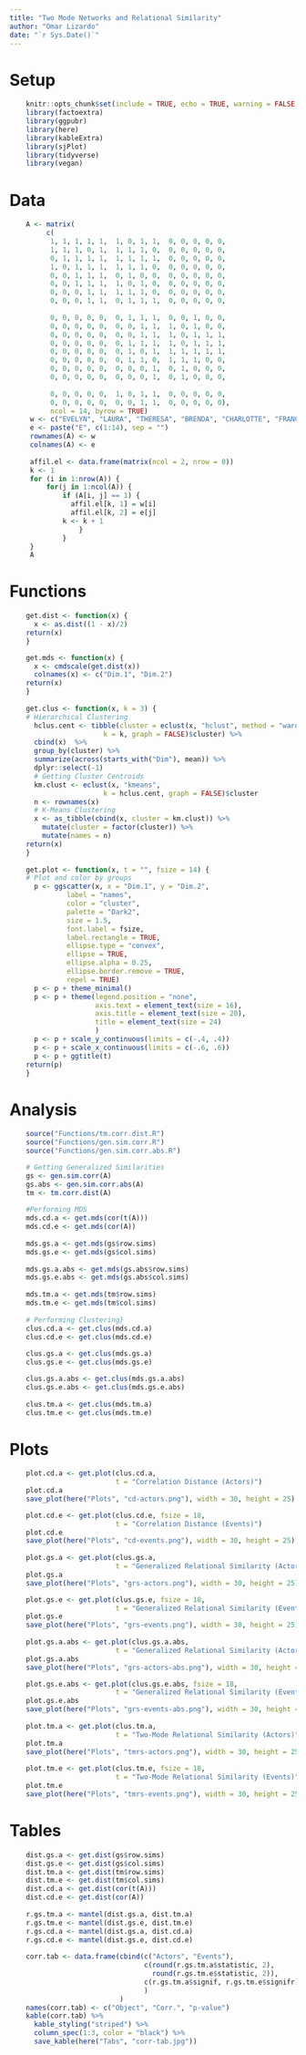 ```yaml
---
title: "Two Mode Networks and Relational Similarity"
author: "Omar Lizardo"
date: "`r Sys.Date()`"
---
```


# Setup
```r
    knitr::opts_chunk$set(include = TRUE, echo = TRUE, warning = FALSE, message = FALSE)
    library(factoextra)
    library(ggpubr)
    library(here)
    library(kableExtra)
    library(sjPlot)
    library(tidyverse)
    library(vegan)
```

# Data
```r
    A <- matrix(
         c(
          1, 1, 1, 1, 1,  1, 0, 1, 1,  0, 0, 0, 0, 0, 
          1, 1, 1, 0, 1,  1, 1, 1, 0,  0, 0, 0, 0, 0, 
          0, 1, 1, 1, 1,  1, 1, 1, 1,  0, 0, 0, 0, 0, 
          1, 0, 1, 1, 1,  1, 1, 1, 0,  0, 0, 0, 0, 0, 
          0, 0, 1, 1, 1,  0, 1, 0, 0,  0, 0, 0, 0, 0, 
          0, 0, 1, 1, 1,  1, 0, 1, 0,  0, 0, 0, 0, 0, 
          0, 0, 0, 1, 1,  1, 1, 1, 0,  0, 0, 0, 0, 0, 
          0, 0, 0, 1, 1,  0, 1, 1, 1,  0, 0, 0, 0, 0, 
          
          0, 0, 0, 0, 0,  0, 1, 1, 1,  0, 0, 1, 0, 0, 
          0, 0, 0, 0, 0,  0, 0, 1, 1,  1, 0, 1, 0, 0, 
          0, 0, 0, 0, 0,  0, 0, 1, 1,  1, 0, 1, 1, 1,
          0, 0, 0, 0, 0,  0, 1, 1, 1,  1, 0, 1, 1, 1,
          0, 0, 0, 0, 0,  0, 1, 0, 1,  1, 1, 1, 1, 1,
          0, 0, 0, 0, 0,  0, 1, 1, 0,  1, 1, 1, 0, 0,
          0, 0, 0, 0, 0,  0, 0, 0, 1,  0, 1, 0, 0, 0,
          0, 0, 0, 0, 0,  0, 0, 0, 1,  0, 1, 0, 0, 0, 
          
          0, 0, 0, 0, 0,  1, 0, 1, 1,  0, 0, 0, 0, 0,
          0, 0, 0, 0, 0,  0, 0, 1, 1,  0, 0, 0, 0, 0),
          ncol = 14, byrow = TRUE)
     w <- c("EVELYN", "LAURA", "THERESA", "BRENDA", "CHARLOTTE", "FRANCES", "ELEANOR", "RUTH", "VERNE", "MYRA", "KATHERINE", "SYLVIA", "NORA", "HELEN", "OLIVIA", "FLORA", "PEARL", "DOROTHY")
     e <- paste("E", c(1:14), sep = "")
     rownames(A) <- w
     colnames(A) <- e
     
     affil.el <- data.frame(matrix(ncol = 2, nrow = 0))
     k <- 1
     for (i in 1:nrow(A)) {
         for(j in 1:ncol(A)) {
             if (A[i, j] == 1) {
               affil.el[k, 1] = w[i]
               affil.el[k, 2] = e[j]
             k <- k + 1
                 }
             }
     }
     A
```

# Functions

```r
    get.dist <- function(x) {
      x <- as.dist((1 - x)/2)
    return(x)
    }

    get.mds <- function(x) {
      x <- cmdscale(get.dist(x))
      colnames(x) <- c("Dim.1", "Dim.2")
    return(x)
    }
    
    get.clus <- function(x, k = 3) {
    # Hierarchical Clustering
      hclus.cent <- tibble(cluster = eclust(x, "hclust", method = "ward.D2",
                       k = k, graph = FALSE)$cluster) %>% 
      cbind(x)  %>% 
      group_by(cluster) %>% 
      summarize(across(starts_with("Dim"), mean)) %>% 
      dplyr::select(-1)
      # Getting Cluster Centroids
      km.clust <- eclust(x, "kmeans", 
                       k = hclus.cent, graph = FALSE)$cluster 
      n <- rownames(x)
      # K-Means Clustering
      x <- as_tibble(cbind(x, cluster = km.clust)) %>% 
        mutate(cluster = factor(cluster)) %>% 
        mutate(names = n)
    return(x)    
    }
    
    get.plot <- function(x, t = "", fsize = 14) {
    # Plot and color by groups
      p <- ggscatter(x, x = "Dim.1", y = "Dim.2", 
              label = "names",
              color = "cluster",
              palette = "Dark2",
              size = 1.5,
              font.label = fsize,
              label.rectangle = TRUE,
              ellipse.type = "convex",
              ellipse = TRUE,
              ellipse.alpha = 0.25,
              ellipse.border.remove = TRUE,
              repel = TRUE)
      p <- p + theme_minimal()
      p <- p + theme(legend.position = "none", 
                     axis.text = element_text(size = 16),
                     axis.title = element_text(size = 20),
                     title = element_text(size = 24)
                     )
      p <- p + scale_y_continuous(limits = c(-.4, .4))
      p <- p + scale_x_continuous(limits = c(-.6, .6))
      p <- p + ggtitle(t)
    return(p)
    }
```

# Analysis
```r
    source("Functions/tm.corr.dist.R")
    source("Functions/gen.sim.corr.R")
    source("Functions/gen.sim.corr.abs.R")

    # Getting Generalized Similarities
    gs <- gen.sim.corr(A)
    gs.abs <- gen.sim.corr.abs(A)
    tm <- tm.corr.dist(A)
    
    #Performing MDS 
    mds.cd.a <- get.mds(cor(t(A)))
    mds.cd.e <- get.mds(cor(A))
    
    mds.gs.a <- get.mds(gs$row.sims)
    mds.gs.e <- get.mds(gs$col.sims)
    
    mds.gs.a.abs <- get.mds(gs.abs$row.sims)
    mds.gs.e.abs <- get.mds(gs.abs$col.sims)
    
    mds.tm.a <- get.mds(tm$row.sims)
    mds.tm.e <- get.mds(tm$col.sims)
    
    # Performing Clustering}
    clus.cd.a <- get.clus(mds.cd.a)
    clus.cd.e <- get.clus(mds.cd.e)
    
    clus.gs.a <- get.clus(mds.gs.a)
    clus.gs.e <- get.clus(mds.gs.e)

    clus.gs.a.abs <- get.clus(mds.gs.a.abs)
    clus.gs.e.abs <- get.clus(mds.gs.e.abs)
    
    clus.tm.a <- get.clus(mds.tm.a)
    clus.tm.e <- get.clus(mds.tm.e)
```
   
# Plots
```r
    plot.cd.a <- get.plot(clus.cd.a, 
                          t = "Correlation Distance (Actors)")
    plot.cd.a
    save_plot(here("Plots", "cd-actors.png"), width = 30, height = 25)

    plot.cd.e <- get.plot(clus.cd.e, fsize = 18,
                          t = "Correlation Distance (Events)")
    plot.cd.e
    save_plot(here("Plots", "cd-events.png"), width = 30, height = 25)
    
    plot.gs.a <- get.plot(clus.gs.a, 
                          t = "Generalized Relational Similarity (Actors)")
    plot.gs.a
    save_plot(here("Plots", "grs-actors.png"), width = 30, height = 25)

    plot.gs.e <- get.plot(clus.gs.e, fsize = 18,
                          t = "Generalized Relational Similarity (Events)")
    plot.gs.e
    save_plot(here("Plots", "grs-events.png"), width = 30, height = 25)
    
    plot.gs.a.abs <- get.plot(clus.gs.a.abs, 
                          t = "Generalized Relational Similarity (Actors)")
    plot.gs.a.abs
    save_plot(here("Plots", "grs-actors-abs.png"), width = 30, height = 25)

    plot.gs.e.abs <- get.plot(clus.gs.e.abs, fsize = 18,
                          t = "Generalized Relational Similarity (Events)")
    plot.gs.e.abs
    save_plot(here("Plots", "grs-events-abs.png"), width = 30, height = 25)
    
    plot.tm.a <- get.plot(clus.tm.a, 
                          t = "Two-Mode Relational Similarity (Actors)")
    plot.tm.a
    save_plot(here("Plots", "tmrs-actors.png"), width = 30, height = 25)
    
    plot.tm.e <- get.plot(clus.tm.e, fsize = 18,
                          t = "Two-Mode Relational Similarity (Events)")
    plot.tm.e
    save_plot(here("Plots", "tmrs-events.png"), width = 30, height = 25)
```
# Tables
```r
    dist.gs.a <- get.dist(gs$row.sims)
    dist.gs.e <- get.dist(gs$col.sims)
    dist.tm.a <- get.dist(tm$row.sims)
    dist.tm.e <- get.dist(tm$col.sims)  
    dist.cd.a <- get.dist(cor(t(A)))
    dist.cd.e <- get.dist(cor(A))
    
    r.gs.tm.a <- mantel(dist.gs.a, dist.tm.a)
    r.gs.tm.e <- mantel(dist.gs.e, dist.tm.e)
    r.gs.cd.a <- mantel(dist.gs.a, dist.cd.a)
    r.gs.cd.e <- mantel(dist.gs.e, dist.cd.e)
    
    corr.tab <- data.frame(cbind(c("Actors", "Events"),
                                 c(round(r.gs.tm.a$statistic, 2), 
                                   round(r.gs.tm.e$statistic, 2)),
                                 c(r.gs.tm.a$signif, r.gs.tm.e$signifr)
                                 )
                           )
    names(corr.tab) <- c("Object", "Corr.", "p-value")
    kable(corr.tab) %>% 
      kable_styling("striped") %>%
      column_spec(1:3, color = "black") %>% 
      save_kable(here("Tabs", "corr-tab.jpg"))
```